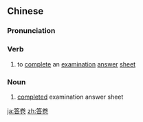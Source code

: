 ==Chinese==
{{zh-forms}}

===Pronunciation===
{{zh-pron
|m=dájuàn
|c=daap3 gyun2
|cat=v,n
}}

===Verb===
{{zh-verb}}

# to [[complete]] an [[examination]] [[answer]] [[sheet]]

===Noun===
{{zh-noun}}

# [[completed]] examination answer sheet

{{zh-cat|Elementary}}

[[ja:答卷]]
[[zh:答卷]]